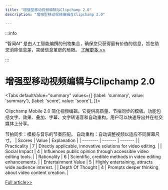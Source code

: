 ```yaml
---
title: "增强型移动视频编辑与Clipchamp 2.0"
description: "增强型移动视频编辑与Clipchamp 2.0"

---
```



:::info

“智闻AI“ 是由人工智能编撰的刊物集合，确保您只获得最有价值的信息，旨在助您消除信息差，突破信息茧房的局限。  [了解更多 >>](/)

:::

# 增强型移动视频编辑与Clipchamp 2.0


<Tabs
	defaultValue="summary"
	values={[
	{label: 'summary', value: 'summary'},
	{label: 'score', value: 'score'},
]}>
<TabItem value="summary">


Clipchamp Mobile 2.0 简化视频编辑。它提供高质量、节拍同步的模板。功能包括文字、效果、叠加、字幕、文字转语音和自动重构。用户可以快速导出并在社交媒体上分享。

节拍同步：模板与音乐的节奏匹配。
自动重构：自动调整视频以适应不同屏幕尺寸。
</TabItem>
<TabItem value="score">
	| Scores     | Value   | Explanation |
	| -------- | ------- | ------- |
	| Practicality  | 7    | Directly applicable, innovative solutions for video editing.    |
	| Social Impact | 4     | Influences public opinion through accessible video editing tools.    |
	| Rationality    | 6    | Scientific, credible methods in video editing enhancements.    |
	| Entertainment Value    | 5    | Highly entertaining, attracts wide audience interest.    |
	| Depth Of Thought    | 4    | Prompts deeper thinking about video content creation.    |
</TabItem>
</Tabs>

[Full article>>](https://www.producthunt.com/posts/clipchamp-mobile-2-0)
